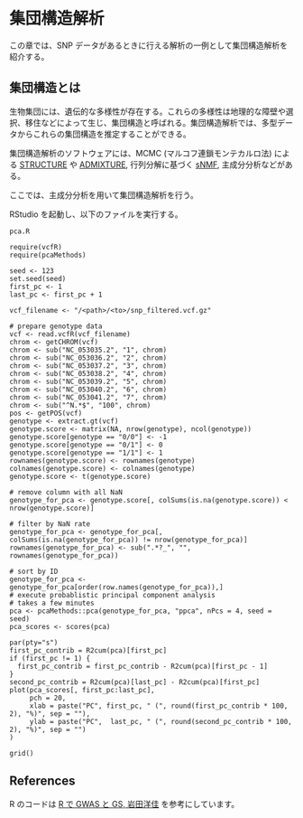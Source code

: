 # 集団構造解析

この章では、SNP データがあるときに行える解析の一例として集団構造解析を紹介する。

## 集団構造とは

生物集団には、遺伝的な多様性が存在する。これらの多様性は地理的な障壁や選択、移住などによって生じ、集団構造と呼ばれる。集団構造解析では、多型データからこれらの集団構造を推定することができる。

集団構造解析のソフトウェアには、MCMC (マルコフ連鎖モンテカルロ法) による [STRUCTURE](https://web.stanford.edu/group/pritchardlab/structure_software/release_versions/v2.3.4/html/structure.html) や [ADMIXTURE](https://dalexander.github.io/admixture/index.html), 行列分解に基づく [sNMF](http://membres-timc.imag.fr/Olivier.Francois/snmf/index.htm), 主成分分析などがある。

ここでは、主成分分析を用いて集団構造解析を行う。

RStudio を起動し、以下のファイルを実行する。

`pca.R`
```RScript
require(vcfR)
require(pcaMethods)

seed <- 123
set.seed(seed)
first_pc <- 1
last_pc <- first_pc + 1

vcf_filename <- "/<path>/<to>/snp_filtered.vcf.gz"

# prepare genotype data
vcf <- read.vcfR(vcf_filename)
chrom <- getCHROM(vcf)
chrom <- sub("NC_053035.2", "1", chrom)
chrom <- sub("NC_053036.2", "2", chrom)
chrom <- sub("NC_053037.2", "3", chrom)
chrom <- sub("NC_053038.2", "4", chrom)
chrom <- sub("NC_053039.2", "5", chrom)
chrom <- sub("NC_053040.2", "6", chrom)
chrom <- sub("NC_053041.2", "7", chrom)
chrom <- sub("^N.*$", "100", chrom)
pos <- getPOS(vcf)
genotype <- extract.gt(vcf)
genotype.score <- matrix(NA, nrow(genotype), ncol(genotype))
genotype.score[genotype == "0/0"] <- -1
genotype.score[genotype == "0/1"] <- 0
genotype.score[genotype == "1/1"] <- 1
rownames(genotype.score) <- rownames(genotype)
colnames(genotype.score) <- colnames(genotype)
genotype.score <- t(genotype.score)

# remove column with all NaN
genotype_for_pca <- genotype.score[, colSums(is.na(genotype.score)) < nrow(genotype.score)]

# filter by NaN rate
genotype_for_pca <- genotype_for_pca[, colSums(is.na(genotype_for_pca)) != nrow(genotype_for_pca)]
rownames(genotype_for_pca) <- sub(".*?_", "", rownames(genotype_for_pca))

# sort by ID
genotype_for_pca <- genotype_for_pca[order(row.names(genotype_for_pca)),]
# execute probablistic principal component analysis
# takes a few minutes
pca <- pcaMethods::pca(genotype_for_pca, "ppca", nPcs = 4, seed = seed)
pca_scores <- scores(pca)

par(pty="s")
first_pc_contrib = R2cum(pca)[first_pc]
if (first_pc != 1) {
  first_pc_contrib = first_pc_contrib - R2cum(pca)[first_pc - 1]
}
second_pc_contrib = R2cum(pca)[last_pc] - R2cum(pca)[first_pc]
plot(pca_scores[, first_pc:last_pc],
     pch = 20, 
     xlab = paste("PC", first_pc, " (", round(first_pc_contrib * 100, 2), "%)", sep = ""),
     ylab = paste("PC",  last_pc, " (", round(second_pc_contrib * 100, 2), "%)", sep = "")
)

grid()
```

## References
R のコードは [R で GWAS と GS, 岩田洋佳](https://www.iu.a.u-tokyo.ac.jp/lectures/AG16/180509/20180509.pdf) を参考にしています。